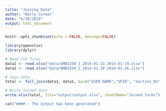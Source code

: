 ```yaml
---
title: "Joining Data"
author: "Marly Cormar"
date: "6/20/2018"
output: html_document
---
```


```r
knitr::opts_chunk$set(echo = FALSE, message=FALSE)
```

``` r
library(openxlsx)
library(dplyr)
```

```r

# Read CSV files
data1 <- read.xlsx("data/QMB3250_1_2014-01-13_2014-01-19.xlsx")
data2 <- read.xlsx("data/QMB3250_1_2014-01-20_2014-01-26.xlsx")

# Join data
total <- full_join(data1, data1, by=c("USER_NAME","UFID", "Section_No"), suffix = c(".Week1",".Week2"))

# Write joined data
write.xlsx(total, file="output/output.xlsx", sheetName="Joined forms")

cat("#### - The output has been generated")
```
